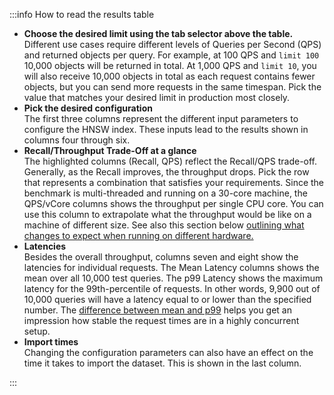 :::info How to read the results table
<ul>
  <li>
    <strong>Choose the desired limit using the tab selector above the table.</strong> <br/>
    Different use cases require different levels of Queries per Second (QPS)
    and returned objects per query. For example, at 100 QPS and <code>limit 100</code>
    10,000 objects will be returned in total. At 1,000 QPS and <code>limit 10</code>, you
    will also receive 10,000 objects in total as each request contains fewer
    objects, but you can send more requests in the same timespan. Pick the
    value that matches your desired limit in production most closely.
  </li>
  <li>
    <strong>Pick the desired configuration</strong> <br/>
    The first three columns represent the different input parameters to configure the HNSW index. These inputs lead to the results shown in columns four through six.
  </li>
  <li>
    <strong>Recall/Throughput Trade-Off at a glance</strong> <br/>
    The highlighted columns (Recall, QPS) reflect the Recall/QPS trade-off.
    Generally, as the Recall improves, the throughput drops. Pick the row
    that represents a combination that satisfies your requirements. Since
    the benchmark is multi-threaded and running on a 30-core machine, the
    QPS/vCore columns shows the throughput per single CPU core. You can use
    this column to extrapolate what the throughput would be like on a
    machine of different size. See also this section below
    <a href="#what-happens-if-i-run-with-fewer-or-more-cpu-cores-than-on-the-example-test-machine">outlining what changes to expect when running on different hardware.</a>
  </li>
  <li>
    <strong>Latencies</strong> <br/>
    Besides the overall throughput, columns seven and eight show the
    latencies for individual requests. The Mean Latency columns shows the
    mean over all 10,000 test queries. The p99 Latency shows the maximum
    latency for the 99th-percentile of requests. In other words, 9,900 out
    of 10,000 queries will have a latency equal to or lower than the
    specified number. The <a href="#what-is-a-p99-latency">difference
      between mean and p99</a> helps you get an impression how stable the
    request times are in a highly concurrent setup.
  </li>
  <li>
    <strong>Import times</strong> <br/>
    Changing the configuration parameters can also have an effect on the
    time it takes to import the dataset. This is shown in the last column.
  </li>
</ul>
:::
